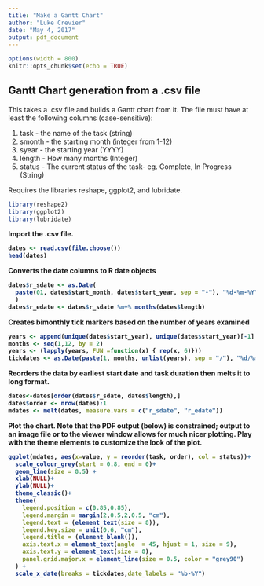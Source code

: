 ```yaml
---
title: "Make a Gantt Chart"
author: "Luke Crevier"
date: "May 4, 2017"
output: pdf_document
---
```


```r
options(width = 800)
knitr::opts_chunk$set(echo = TRUE)
```

## Gantt Chart generation from a .csv file

This takes a .csv file and builds a Gantt chart from it. The file must have at least the following columns (case-sensitive):

1. task - the name of the task (string)
2. smonth - the starting month (integer from 1-12)
3. syear  - the starting year (YYYY)
4. length - How many months (Integer)
5. status - The current status of the task- eg. Complete, In Progress (String)    


Requires the libraries reshape, ggplot2, and lubridate.  

```r
library(reshape2)
library(ggplot2)
library(lubridate)
```

<b>
Import the .csv file.  

```r
dates <- read.csv(file.choose())
head(dates)

```


Converts the date columns to R date objects


```r
dates$r_sdate <- as.Date(
  paste(01, dates$start_month, dates$start_year, sep = "-"), "%d-%m-%Y"
  )
dates$r_edate <- dates$r_sdate %m+% months(dates$length)

```

Creates bimonthly tick markers based on the number of years examined

```r
years <- append(unique(dates$start_year), unique(dates$start_year)[-1] + 1)
months <- seq(1,12, by = 2)
years <- (lapply(years, FUN =function(x) { rep(x, 6)}))
tickdates <- as.Date(paste(1, months, unlist(years), sep = "/"), "%d/%m/%Y")

```

Reorders the data by earliest start date and task duration then melts it to long format.

```r
dates<-dates[order(dates$r_sdate, dates$length),]
dates$order <- nrow(dates):1
mdates <- melt(dates, measure.vars = c("r_sdate", "r_edate"))
```

Plot the chart. Note that the PDF output (below) is constrained; output to an image file or to the viewer window allows for much nicer plotting. Play with the theme elements to customize the look of the plot.

```r

ggplot(mdates, aes(x=value, y = reorder(task, order), col = status))+
  scale_colour_grey(start = 0.8, end = 0)+
  geom_line(size = 8.5) + 
  xlab(NULL)+
  ylab(NULL)+
  theme_classic()+
  theme(
    legend.position = c(0.85,0.85), 
    legend.margin = margin(2,0.5,2,0.5, "cm"),
    legend.text = (element_text(size = 8)),
    legend.key.size = unit(0.6, "cm"),
    legend.title = (element_blank()),
    axis.text.x = element_text(angle  = 45, hjust = 1, size = 9),
    axis.text.y = element_text(size = 8),
    panel.grid.major.x = element_line(size = 0.5, color = "grey90")
  ) +
  scale_x_date(breaks = tickdates,date_labels = "%b-%Y")

```